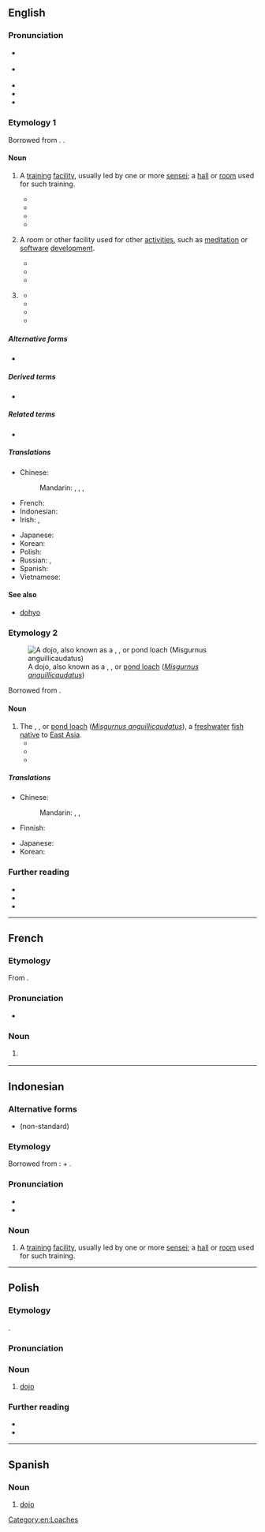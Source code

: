 {{also|dōjō}}
==English==
{{was wotd|2019|October|8}}

===Pronunciation===
{{multiple images
|direction = vertical
|image1 = JJS Dojo.jpg
|caption1 = Children practising [[karate]] in the dojo ''(sense 1)'' of the {{w|Jack and Jill School}} in {{w|Bacolod City}}, [[Philippines]]
|image2 = Hacker Dojo - Lab.JPG
|caption2 = The [[electronics]] [[laboratory]] at Hacker Dojo, a dojo ''(sense 2)'' or [[hackerspace]] in [[Mountain View]], [[California]], USA
}}

* {{a|RP}} {{IPA|en|/ˈdəʊdʒəʊ/|[ˈdəʊ̯d͡ʒəʊ̯]}}
* {{a|GA}} {{IPA|en|/ˈdoʊˌd͡ʒoʊ/|[ˈdoʊ̯ˌd͡ʒoʊ̯]}}
* {{audio|en|en-au-dojo.ogg|Audio (AU)}}
* {{rhymes|en|əʊdʒəʊ|s=2}}
* {{hyphenation|en|do|jo}}

===Etymology 1===
Borrowed from {{bor|en|ja|道場|tr=dōjō|lit=place of the ways}}. {{doublet|en|dojang}}.

====Noun====
{{en-noun|s|dojo}}

# {{lb|en|martial arts}} A [[training#Noun|training]] [[facility]], usually led by one or more [[sensei]]; a [[hall]] or [[room]] used for such training.
#* {{quote-journal|en|author=Dean Nelson|title=Finland Welcomes Karateman|editor=Norman Fogel|magazine=[[w:Black Belt (magazine)|Black Belt: Magazine of the Martial Arts]]|location=Los Angeles, Calif.|publisher=Black Belt, Inc.|month=October|year=1965|volume=III|issue=10|page=47|pageurl=https://books.google.com/books?id=BdoDAAAAMBAJ&pg=PA54|issn=0277-3066|oclc=42341974|passage=I was to be there [Helsinki, Finland] for over two weeks; and because a hotel room affords a rather awkward place of practice, I went looking for a '''dojo'''. Finally after hearing rumors of '''dojos''' from various citizens I turned to the equivalent of Helsinki's Yellow Pages. There I found listed, under Meido-Kan, the name of one Kare K. Käyhkö.}}
#* {{quote-book|en|author=Fumio Demura|authorlink=Fumio Demura|chapter=About the Author|title=Nunchaku: Karate Weapon of Self-defense|location=Los Angeles, Calif.|publisher=Black Belt Books, Ohara Publications|year=1971|year_published=2005|page=6|pageurl=https://books.google.com/books?id=I1LH46cVe8AC&pg=PA6|isbn=978-0-89750-006-7|passage=When his teacher moved from the area, Mr. Demura was relocated to another '''dojo''' which taught both karate and kendo.}}
#* {{quote-book|en|author=Tonny Tulleners|chapter=Want to Learn Karate?|title=Beginning Karate|location=Santa Clarita, Calif.|publisher=Ohara Publications|year=1974|page=12|pageurl=https://books.google.com/books?id=MFcOT3yB4H8C&pg=PA11|isbn=978-0-89750-027-2|passage=Most '''dojo''', unless they maintain a group coverage for their students, will require you to sign a waiver before you begin attending class.}}
#* {{quote-book|en|author=Reese Rigby|chapter=Proper Dojo Etiquette|title=They Call Me Sensei|location=Bloomington, Ind.|publisher={{w|AuthorHouse}}|date=26 November 2012|page=6|pageurl=https://books.google.com/books?id=2v5f7KfvYaIC&pg=PA21|isbn=978-1-4772-9308-9|passage=The first thing the students had to do when they entered the '''dojo''' was to rei (bow) to the floor. This showed respect for the '''dojo''', treating it with humbleness.}}
# {{lb|en|by extension}} A room or other facility used for other [[activity|activities]], such as [[meditation]] or [[software]] [[development]].
#* {{quote-book|en|author=Deborah Perry Piscione|authorlink=Deborah Perry Piscione|chapter=Improvisational Innovation: Two Words that Will Turn Employee Ideas into Execution|title=The Risk Factor: Why Every Organization Needs Big Bets, Bold Characters, and the Occasional Spectacular Failure|location=New York, N.Y.|publisher={{w|Palgrave Macmillan}}|year=2014|section=part II (The DNA of a Bold Risk-taker)|page=117|pageurl=https://books.google.com/books?id=NcrrAwAAQBAJ&pg=PA117|isbn=978-1-137-27928-6|passage=Earlier '''dojos''' were known as homebrew clubs. [...] In Silicon Valley, a '''dojo''' is defined as a do-ocracy where people come together based on shared interests and passions, such as coding and robotics. [...] David Crawley, a semiconductor physicist and founder of Hacker Dojo Robotics, shared with me that it had been a passion of his to pull robotics hobbyists together with 12 challenges in mind: drive around three cones, deliver a pizza from the front door of the '''dojo''' to a predetermined location inside, [...]}}
#* {{quote-web|en|author=Helen Beal|title=The State of DevOps in Banking&nbsp;– Report from DOES London 2018|archiveurl=https://web.archive.org/web/20190515054929/https://www.infoq.com/articles/state-devops-banking|archivedate=15 May 2019|work=InfoQ|date=23 August 2018|passage=By bringing the people across their value streams closer together, physically, and by using the '''dojo''' environment to experiment with new ways of working, [Aimee] Bechtle and [John] Schmidt claimed they have achieved a state of "no fear change". [...] Both times they set up the '''dojo''', Schmidt said, "This is going to be messy"; they were creating a psychologically safe environment in which the team could experiment.}}
#* {{quote-journal|en|author=Mark Schilling|authorlink=Mark Schilling|title=‘The Miracle of Crybaby Shottan’: It’s never too late to make your move [film review]|archiveurl=https://web.archive.org/web/20180830132434/https://www.japantimes.co.jp/culture/2018/08/29/films/film-reviews/miracle-crybaby-shottan-never-late-make-move/|archivedate=30 August 2018|newspaper={{w|The Japan Times}}|location=Tokyo|publisher=News2u Holdings|date=29 August 2018|issn=0447-5763|oclc=21225620|passage=We first see [[w:Shōji Segawa|[Shōji] Segawa]] as a shy boy good at [[shogi]], which makes him a nerd in the eyes of some [...] Then, at the urging of his kindly father ({{w|Jun Kunimura}}), Segawa tests himself against adult opponents at a shogi '''dojo'''&nbsp;– a smoke-filled lair presided over by a grizzled master ({{w|Issey Ogata}}) who recognizes the [boy's] ability and urges them to apply to the Shogi Federation’s training academy for future pros.}}
# {{lb|en|sumo}} {{synonym of|en|dohyo|t=the [[ring#Noun|ring]] in which a [[sumo]] [[wrestling#Noun|wrestling]] [[match#Noun|match]] is held}}
#* {{quote-journal|en|author=Martin Love|title=Toyota Hilux pick-up review: ‘A work horse, not a fashion pony’|archiveurl=https://web.archive.org/web/20181005001024/https://www.theguardian.com/technology/2017/sep/03/toyota-hilux-pick-up-review-a-work-horse-not-a-fashion-pony-martin-love|archivedate=5 October 2018|editor={{w|Katharine Viner}}|newspaper={{w|The Guardian}}|location=London|publisher=[[w:Guardian Media Group|Guardian News & Media]]|date=3 September 2017|issn=0261-3077|oclc=229952407|passage=In this class of truck it’s all about torque, and the Hilux has that in spades. [...] Its traction control stamps the ground with the immovable authority of a sumo wrestler entering the '''dojo'''.}}
#* {{quote-journal|en|title=Sumo: [[w:Kisenosato Yutaka|Kisenosato]], only current yokozuna born in Japan, retires|newspaper={{w|Pakistan Today}}|location=Lahore|publisher={{w|Arif Nizami}}|date=16 January 2019|issn=1098-8424|oclc=692170356|passage=Women [...] considered "impure", are not allowed on the '''dojo''', circular location of the fight considered a sacred place. The inflexibility of the sumo world on this point had caused a scandal last year when women doctors and nurses had come to the '''dojo''' to help an elected official feeling uncomfortable during a speech at a tournament. The sumo association had to present "sincere apologies" for asking them to come down as soon as possible.}}
#* {{quote-journal|en|author=Declan McVeigh|title=Hakkaku stable: How to watch Tokyo’s sumo stars train live|archiveurl=https://web.archive.org/web/20190729143122/https://www.thenational.ae/lifestyle/travel/hakkaku-stable-how-to-watch-tokyo-s-sumo-stars-train-live-1.891142|archivedate=29 July 2019|newspaper=[[w:The National (Abu Dhabi)|The National]]|location=Abu Dhabi|publisher=International Media Investments|date=27 July 2019|oclc=237124878|passage=Most stables are off-limits but Hakkaku's allows paying guests accompanied by a guide to watch a morning training session. Because sumo competitions are held just six times a year, it's a great way for visitors to experience this uniquely Japanese phenomenon. [...] Guests silently shuffle into the small '''dojo''' to sit or kneel just feet from where the enormous fighters are practising.}}
#* {{quote-web|en|author=Claudiu Pop|title=Djokovic Tried Sumo Wrestling before Japan Open, but Failed to Impress|archiveurl=https://web.archive.org/web/20191008141138/https://www.tennisworldusa.org/tennis/news/Novak_Djokovic/77804/djokovic-tried-sumo-wrestling-before-japan-open-but-failed-to-impress/|archivedate=8 October 2019|work=Tennis World|date=2 October 2019|passage={{w|Novak Djokovic}} had fought against other sumo players in a '''dojo''' before he started Japan Open, but the tennis champion was clearly out of his league. [...] "I had a slight weight deficit but I was very close to moving the guy an inch. They say they eat at least 10.000 calories a day to be strong and big. Don't know if I can match that to be honest", Nole commented on his poor performance in the '''dojo'''.}}

=====Alternative forms=====
* {{l|en|dōjō}}

=====Derived terms=====
* {{l|en|McDojo}}

=====Related terms=====
* {{l|en|dojocho|t=head of a dojo}}

=====Translations=====
{{trans-top|(''martial arts'') training facility}}
* Chinese:
*: Mandarin: {{t|cmn|武術館}}, {{t|cmn|武术馆|tr=wǔshùguǎn}}, {{t|cmn|武館}}, {{t|cmn|武馆|tr=wǔguǎn}}
* French: {{t+|fr|dojo|m}}
* Indonesian: {{t|id|dojo}}
* Irish: {{t|ga|seomra oiliúna|m}}, {{t|ga|dojo|m}}
{{trans-mid}}
* Japanese: {{t+|ja|道場|tr=[[どうじょう]], [[dōjō]]}}
* Korean: {{t+|ko|도장}}
* Polish: {{t+|pl|dojo|n}}
* Russian: {{t+|ru|додзё}}, {{t|ru|доджо}}
* Spanish: {{t+|es|dojo|m}}
* Vietnamese: {{t|vi|đạo trường}}
{{trans-bottom}}

====See also====
* [[dohyo]]

===Etymology 2===
[[File:Dojo loach4.JPG|thumb|A dojo, also known as a {{l|en|dojo loach}}, {{vern|Japanese weather loach}}, or [[pond loach]] (''[[Misgurnus anguillicaudatus]]'')]]

Borrowed from {{bor|en|ja|泥鰌|tr=dojō|t=pond loach}}.

====Noun====
{{en-noun|?}}

# The {{l|en|dojo loach}}, {{vern|Japanese weather loach}}, or [[pond loach]] (''[[Misgurnus anguillicaudatus]]''), a [[freshwater]] [[fish#Noun|fish]] [[native#Adjective|native]] to [[East Asia]].
#* {{quote-journal|en|author=H[enry] Faulds|authorlink=Henry Faulds|title=Remarks on the Dojô|journal=[[w:Asiatic Society of Japan|Transactions of the Asiatic Society of Japan]]|location=Yokohama|publisher=Printed at the “Japan Mail” Office|date=26 January 1878|volume=VI, part I|page=183|pageurl=https://books.google.com/books?id=jxQOAQAAMAAJ&pg=RA5-PA183|oclc=10807228|passage=The head of the '''''dojô''''' is small, the mouth is surrounded by six or eight barbules as is the case with several species of fish which inhabit muddy streams. [...] A microscopic examination showed them [the barbules] to be rich in muscular fibres for movement, and through the centre run a thick bundle of very delicate nerve fibres which spread out on the surface of each barbule's tip. These, I suppose from the manner which the '''''dojô''''' dips its head down, assist in the search for food, [...]}}
#* {{quote-journal|en|editor=Robert M. Howland|journal=Sport Fishery Abstracts|location=Narragansett, R.I.|publisher=Bureau of Sport Fisheries and Wildlife, [[w:United States Fish and Wildlife Service|U.S. Fish and Wildlife Service]], [[w:United States Department of the Interior|Department of the Interior]]|year=1971|volume=16|issue=1|section=abstract 13071|page=68|pageurl=https://books.google.com/books?id=k_1Sof5qluAC&pg=PA68|issn=0038-786X|oclc=1641708|passage=[A] comparative test on susceptibility to E1-43, 064 between the goldfish and ‘'''Dojo'''’ fish was made by dipping method. The result has shown that the ‘'''Dojo'''’ fish is 5.32 times as susceptible as the goldfish to E1-43, 064.}}
#* {{quote-book|en|author=John R. K. Clark|chapter=Jizo the Protector|title=Guardian of the Sea: Jizo in Hawaiʻi|series=Latitude 20 Book|location=Honolulu, Hi.|publisher=[[w:University of Hawaii Press|University of Hawaiʻi Press]]|year=2007|page=51|pageurl=https://books.google.com/books?id=UZBH52mvyHgC&pg=PA51|isbn=978-0-8248-3158-5|passage=All of us kids used to swim in the stream and fish for '''''dojo''''', ''funa'', and goby.}}

=====Translations=====
{{trans-top|pond loach (''Misgurnus anguillicaudatus'')}}
* Chinese:
*: Mandarin: {{t+|cmn|泥鰌}}, {{t+|cmn|泥鰍}}, {{t+|cmn|泥鳅|tr=níqiū}}
* Finnish: {{t|fi|aasianmutakala}}
{{trans-mid}}
* Japanese: {{t+|ja|泥鰌|tr=どじょう, dojō}}
* Korean: {{t+|ko|미꾸리}}
{{trans-bottom}}

===Further reading===
* {{pedia}}
* {{pedia|dojo (disambiguation)}}
* {{pedia|pond loach}}

[[Category:en:Loaches]]

----

==French==
{{wikipedia|lang=fr}}

===Etymology===
From {{uder|fr|ja|道場|tr=dōjō||place of the way}}.

===Pronunciation===
* {{fr-IPA|dôjo}}

===Noun===
{{fr-noun|m}}

# {{lb|fr|martial arts}} {{l|en|dojo}}

----

==Indonesian==

===Alternative forms===
* {{l|id|doyo}} (non-standard)

===Etymology===
Borrowed from {{bor|id|ja|道場|tr=[[どうじょう]], [[dōjō]]|lit=place of the ways}}: {{m|ja|道|tr=[[どう]], [[dō]]||road; way}} + {{m|ja|場|tr=[[じょう]], [[jō]]||place; place where events are held; flattened area for ceremonies or festivals}}.

===Pronunciation===
* {{IPA|id|/do.d͡ʒo/}}
* {{hyphenation|id|do|jo}}

===Noun===
{{id-noun|-}}
# {{lb|id|martial arts}} A [[training#Noun|training]] [[facility]], usually led by one or more [[sensei]]; a [[hall]] or [[room]] used for such training.

----

==Polish==

===Etymology===
{{bor+|pl|ja|道場}}.

===Pronunciation===
{{pl-p|dodzio|h=do.jo|r=ɔd͡ʑɔ}}

===Noun===
{{head|pl|noun|g=n|indeclinable}}

# [[#English|dojo]] {{gl|a place where martial arts are practiced}}

===Further reading===
* {{R:pl:WSJP}}
* {{R:pl:PWN}}

----

==Spanish==

===Noun===
{{es-noun|m}}

# {{lb|es|martial arts}} [[#English|dojo]]
